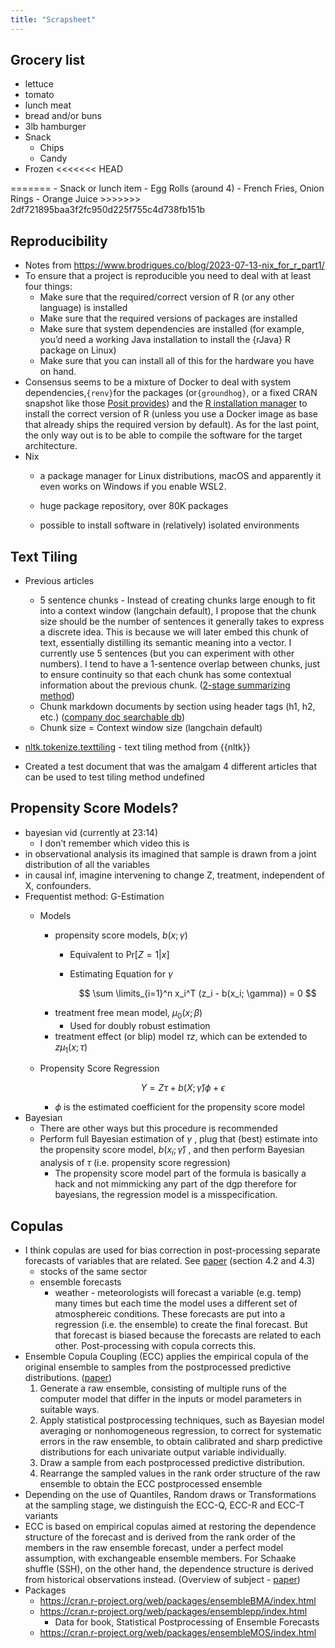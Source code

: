 ```yaml
---
title: "Scrapsheet"
---
```


## Grocery list

-   lettuce
-   tomato
-   lunch meat
-   bread and/or buns
-   3lb hamburger
-   Snack
    -   Chips
    -   Candy
-   Frozen
<<<<<<< HEAD


=======
    -   Snack or lunch item
    -   Egg Rolls (around 4)
    -   French Fries, Onion Rings
-   Orange Juice
>>>>>>> 2df721895baa3f2fc950d225f755c4d738fb151b

## Reproducibility

-   Notes from <https://www.brodrigues.co/blog/2023-07-13-nix_for_r_part1/>
-   To ensure that a project is reproducible you need to deal with at least four things:
    -   Make sure that the required/correct version of R (or any other language) is installed
    -   Make sure that the required versions of packages are installed
    -   Make sure that system dependencies are installed (for example, you'd need a working Java installation to install the {rJava} R package on Linux)
    -   Make sure that you can install all of this for the hardware you have on hand.
-   Consensus seems to be a mixture of Docker to deal with system dependencies,`{renv}`for the packages (or`{groundhog}`, or a fixed CRAN snapshot like those [Posit provides](https://packagemanager.posit.co/__docs__/user/get-repo-url/#ui-frozen-urls)) and the [R installation manager](https://github.com/r-lib/rig) to install the correct version of R (unless you use a Docker image as base that already ships the required version by default). As for the last point, the only way out is to be able to compile the software for the target architecture.
-   Nix
    -   a package manager for Linux distributions, macOS and apparently it even works on Windows if you enable WSL2.

    -   huge package repository, over 80K packages

    -   possible to install software in (relatively) isolated environments

## Text Tiling

-   Previous articles

    -   5 sentence chunks - Instead of creating chunks large enough to fit into a context window (langchain default), I propose that the chunk size should be the number of sentences it generally takes to express a discrete idea. This is because we will later embed this chunk of text, essentially distilling its semantic meaning into a vector. I currently use 5 sentences (but you can experiment with other numbers). I tend to have a 1-sentence overlap between chunks, just to ensure continuity so that each chunk has some contextual information about the previous chunk. ([2-stage summarizing method](https://towardsdatascience.com/summarize-podcast-transcripts-and-long-texts-better-with-nlp-and-ai-e04c89d3b2cb))
    -   Chunk markdown documents by section using header tags (h1, h2, etc.) ([company doc searchable db](https://towardsdatascience.com/how-i-turned-my-companys-docs-into-a-searchable-database-with-openai-4f2d34bd8736#8ed1))
    -   Chunk size = Context window size (langchain default)

-   [nltk.tokenize.texttiling](https://www.nltk.org/_modules/nltk/tokenize/texttiling.html) - text tiling method from {{nltk}}

-   Created a test document that was the amalgam 4 different articles that can be used to test tiling method undefined

## Propensity Score Models?

-   bayesian vid (currently at 23:14)
    -   I don't remember which video this is
-   in observational analysis its imagined that sample is drawn from a joint distribution of all the variables
-   in causal inf, imagine intervening to change Z, treatment, independent of X, confounders.
-   Frequentist method: G-Estimation
    -   Models

        -   propensity score models, $b(x;\gamma)$
            -   Equivalent to $\text{Pr} [Z = 1 |x]$

            -   Estimating Equation for $\gamma$

                $$
                \sum \limits_{i=1}^n x_i^T (z_i - b(x_i; \gamma)) = 0
                $$
        -   treatment free mean model, $\mu_0(x; \beta)$
            -   Used for doubly robust estimation
        -   treatment effect (or blip) model $\tau z$, which can be extended to $z\mu_1(x;\tau)$

    -   Propensity Score Regression\

        $$
        Y = Z \tau + b(X; \hat{\gamma}) \phi + \epsilon
        $$

        -   $\phi$ is the estimated coefficient for the propensity score model
-   Bayesian
    -   There are other ways but this procedure is recommended
    -   Perform full Bayesian estimation of $\gamma$ , plug that (best) estimate into the propensity score model, $b(x_i; \hat{\gamma})$ , and then perform Bayesian analysis of $\tau$ (i.e. propensity score regression)
        -   The propensity score model part of the formula is basically a hack and not mimmicking any part of the dgp therefore for bayesians, the regression model is a misspecification.

## Copulas

-   I think copulas are used for bias correction in post-processing separate forecasts of variables that are related. See [paper](https://www.annualreviews.org/doi/10.1146/annurev-statistics-062713-085831#_i59) (section 4.2 and 4.3)
    -   stocks of the same sector
    -   ensemble forecasts
        -   weather - meteorologists will forecast a variable (e.g. temp) many times but each time the model uses a different set of atmosphereic conditions. These forecasts are put into a regression (i.e. the ensemble) to create the final forecast. But that forecast is biased because the forecasts are related to each other. Post-processing with copula corrects this.
-   Ensemble Copula Coupling (ECC) applies the empirical copula of the original ensemble to samples from the postprocessed predictive distributions. ([paper](https://arxiv.org/pdf/1302.7149.pdf))
    1.  Generate a raw ensemble, consisting of multiple runs of the computer model that differ in the inputs or model parameters in suitable ways.
    2.  Apply statistical postprocessing techniques, such as Bayesian model averaging or nonhomogeneous regression, to correct for systematic errors in the raw ensemble, to obtain calibrated and sharp predictive distributions for each univariate output variable individually.
    3.  Draw a sample from each postprocessed predictive distribution.
    4.  Rearrange the sampled values in the rank order structure of the raw ensemble to obtain the ECC postprocessed ensemble
-   Depending on the use of Quantiles, Random draws or Transformations at the sampling stage, we distinguish the ECC-Q, ECC-R and ECC-T variants
-   ECC is based on empirical copulas aimed at restoring the dependence structure of the forecast and is derived from the rank order of the members in the raw ensemble forecast, under a perfect model assumption, with exchangeable ensemble members. For Schaake shuffle (SSH), on the other hand, the dependence structure is derived from historical observations instead. (Overview of subject - [paper](https://journals.ametsoc.org/view/journals/bams/102/3/BAMS-D-19-0308.1.xml))
-   Packages
    -   <https://cran.r-project.org/web/packages/ensembleBMA/index.html>
    -   <https://cran.r-project.org/web/packages/ensemblepp/index.html>
        -   Data for book, Statistical Postprocessing of Ensemble Forecasts
    -   <https://cran.r-project.org/web/packages/ensembleMOS/index.html>\
